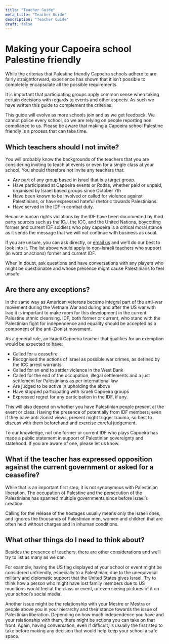 ```yaml
---
title: "Teacher Guide"
meta_title: "Teacher Guide"
description: "Teacher Guide"
draft: false
---
```


# Making your Capoeira school Palestine friendly

While the criterias that Palestine friendly Capoeira schools adhere to are fairly straightforward, experience has shown that it isn’t possible to completely encapsulate all the possible requirements.

It is important that participating groups apply common sense when taking certain decisions with regards to events and other aspects. As such we have written this guide to complement the criterias.

This guide will evolve as more schools join and as we get feedback. We cannot police every school, so we are relying on people reporting non compliance to us. Please be aware that making a Capoeira school Palestine friendly is a process that can take time.

## Which teachers should I not invite?

You will probably know the backgrounds of the teachers that you are considering inviting to teach at events or even for a single class at your school. You should therefore not invite any teachers that:

- Are part of any group based in Israel that is a target group.
- Have participated at Capoeira events or Rodas, whether paid or unpaid, organised by Israel based groups since October 7th
- Have been known to be involved or called for violence against Palestinians, or have expressed hateful rhetoric towards Palestinians.
- Have served in the IDF in combat duty.

Because human rights violations by the IDF have been documented by third party sources such as the ICJ, the ICC, and the United Nations, boycotting former and current IDF soldiers who play capoeira is a critical moral stance as it sends the message that we will not continue with business as usual.

If you are unsure, you can ask directly, or <a href="mailto:randallbambuduval@gmail.com" target="_blank">email us</a> and we’ll do our best to look into it. The list above would apply to non-Israeli teachers who support (in word or actions) former and current IDF.

When in doubt, ask questions and have conversations with any players who might be questionable and whose presence might cause Palestinians to feel unsafe.

## Are there any exceptions?

In the same way as American veterans became integral part of the anti-war movement during the Vietnam War and during and after the US war with Iraq it is important to make room for this development in the current Palestine ethnic cleansing. IDF, both former or current, who stand with the Palestinian fight for independence and equality should be accepted as a component of the anti-Zionist movement.

As a general rule, an Israeli Capoeira teacher that qualifies for an exemption would be expected to have:

- Called for a ceasefire
- Recognised the actions of Israel as possible war crimes, as defined by the ICC arrest warrants
- Called for an end to settler violence in the West Bank
- Called for the end of the occupation, illegal settlements and a just settlement for Palestinians as per international law
- Are judged to be active in upholding the above
- Have stopped participating with Israeli Capoeira groups
- Expressed regret for any participation in the IDF, if any.

This will also depend on whether you have Palestinian people present at the event or class. Having the presence of potentially from IDF members, even if they have anti zionist views, present might trigger trauma, so best to discuss with them beforehand and exercise careful judgement.

To our knowledge, not one former or current IDF who plays Capoeira has made a public statement in support of Palestinian sovereignty and statehood. If you are aware of one, please let us know.

## What if the teacher has expressed opposition against the current government or asked for a ceasefire?

While that is an important first step, it is not synonymous with Palestinian liberation. The occupation of Palestine and the persecution of the Palestinians has spanned multiple governments since before Israel’s creation.

Calling for the release of the hostages usually means only the Israeli ones, and ignores the thousands of Palestinian men, women and children that are often held without charges and in inhuman conditions.

## What other things do I need to think about?

Besides the presence of teachers, there are other considerations and we’ll try to list as many as we can.

For example, having the US flag displayed at your school or event might be considered unfriendly, especially to a Palestinian, due to the unequivocal military and diplomatic support that the United States gives Israel. Try to think how a person who might have lost family members due to US munitions would feel at the class or event, or even seeing pictures of it on your school’s social media.

Another issue might be the relationship with your Mestre or Mestra or people above you in your hierarchy and their stance towards the issue of Palestinian liberation. Depending on how much independence you have and your relationship with them, there might be actions you can take on that front. Again, having conversation, even if difficult, is usually the first step to take before making any decision that would help keep your school a safe space.
